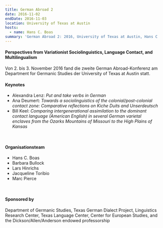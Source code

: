 ```yaml
---
title: German Abroad 2
date: 2016-11-02
endDate: 2016-11-03
location: University of Texas at Austin
hosts:
  - name: Hans C. Boas
summary: 'German Abroad 2: 2016, University of Texas at Austin, Hans C. Boas'
---
```

#### Perspectives from Variationist Sociolinguistics, Language Contact, and Multilingualism

Von 2. bis 3. November 2016 fand die zweite German Abroad-Konferenz am Department for Germanic Studies der University of Texas at Austin statt.



#### Keynotes

* Alexandra Lenz: *Put and take verbs in German*
* Ana Deumert: *Towards a sociolinguistics of the colonial/post-colonial contact zone: Comparative reflections on Kiche Duits and Unserdeutsch*
* Bill Keel: *Comparing intergenerational assimilation to the dominant contact language (American English) in several German varietal enclaves from the Ozarks Mountains of Missouri to the High Plains of Kansas*

 

#### Organisationsteam

* Hans C. Boas
* Barbara Bullock
* Lars Hinrichs
* Jacqueline Toribio
* Marc Pierce

 

#### Sponsored by

Department of Germanic Studies, Texas German Dialect Project, Linguistics Research Center, Texas Language Center, Center for European Studies, and the Dickson/Allen/Anderson endowed professorship
